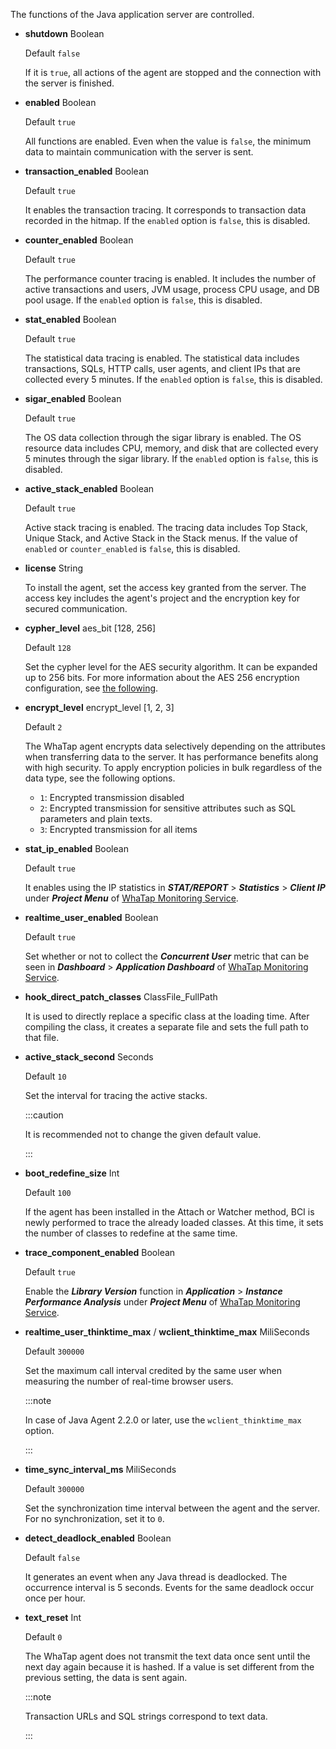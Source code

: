The functions of the Java application server are controlled.

-   **shutdown** <span class='type'>Boolean</span>

    Default `false`

    If it is `true`, all actions of the agent are stopped and the connection with the server is finished.

-   **enabled** <span class='type'>Boolean</span>

    Default `true`

    All functions are enabled. Even when the value is `false`, the minimum data to maintain communication with the server is sent.

-   **transaction_enabled** <span class='type'>Boolean</span>

    Default `true`

    It enables the transaction tracing. It corresponds to transaction data recorded in the hitmap. If the `enabled` option is `false`, this is disabled.

-   **counter_enabled** <span class='type'>Boolean</span>

    Default `true`

    The performance counter tracing is enabled. It includes the number of active transactions and users, JVM usage, process CPU usage, and DB pool usage. If the `enabled` option is `false`, this is disabled.

-   **stat_enabled** <span class='type'>Boolean</span>

    Default `true`

    The statistical data tracing is enabled. The statistical data includes transactions, SQLs, HTTP calls, user agents, and client IPs that are collected every 5 minutes. If the `enabled` option is `false`, this is disabled.

-   **sigar_enabled** <span class='type'>Boolean</span>

    Default `true`

    The OS data collection through the sigar library is enabled. The OS resource data includes CPU, memory, and disk that are collected every 5 minutes through the sigar library. If the `enabled` option is `false`, this is disabled.

-   **active_stack_enabled** <span class='type'>Boolean</span>

    Default `true`

    Active stack tracing is enabled. The tracing data includes Top Stack, Unique Stack, and Active Stack in the Stack menus. If the value of `enabled` or `counter_enabled` is `false`, this is disabled.

-   **license** <span class='type'>String</span>

    To install the agent, set the access key granted from the server. The access key includes the agent's project and the encryption key for secured communication.

-   **cypher_level** <span class='type'>aes_bit [128, 256]</span>

    Default `128`

    Set the cypher level for the AES security algorithm. It can be expanded up to 256 bits. For more information about the AES 256 encryption configuration, see [the following](aes-256-encryption).

-   **encrypt_level** <span class='type'>encrypt_level [1, 2, 3]</span>

    Default `2`

    The WhaTap agent encrypts data selectively depending on the attributes when transferring data to the server. It has performance benefits along with high security. To apply encryption policies in bulk regardless of the data type, see the following options.

    -   `1`: Encrypted transmission disabled
    -   `2`: Encrypted transmission for sensitive attributes such as SQL parameters and plain texts.
    -   `3`: Encrypted transmission for all items

-   **stat_ip_enabled** <span class='type'>Boolean</span>

    Default `true`

    It enables using the IP statistics in **_STAT/REPORT_** > **_Statistics_** > **_Client IP_** under **_Project Menu_** of [WhaTap Monitoring Service](https://service.whatap.io).

-   **realtime_user_enabled** <span class='type'>Boolean</span>

    Default `true`

    Set whether or not to collect the **_Concurrent User_** metric that can be seen in **_Dashboard_** > **_Application Dashboard_** of [WhaTap Monitoring Service](https://service.whatap.io).

-   **hook_direct_patch_classes** <span class='type'>ClassFile_FullPath</span>

      It is used to directly replace a specific class at the loading time. After compiling the class, it creates a separate file and sets the full path to that file.

-   **active_stack_second** <span class='type'>Seconds</span>

    Default `10`

    Set the interval for tracing the active stacks.

    :::caution

    It is recommended not to change the given default value.

    :::

-   **boot_redefine_size** <span class='type'>Int</span>

    Default `100`

    If the agent has been installed in the Attach or Watcher method, BCI is newly performed to trace the already loaded classes. At this time, it sets the number of classes to redefine at the same time.

-   **trace_component_enabled** <span class='type'>Boolean</span>

    Default `true`

    Enable the **_Library Version_** function in **_Application_** > **_Instance Performance Analysis_** under **_Project Menu_** of [WhaTap Monitoring Service](https://service.whatap.io).

-   **realtime_user_thinktime_max** / **wclient_thinktime_max** <span class='type'>MiliSeconds</span>

    Default `300000`

    Set the maximum call interval credited by the same user when measuring the number of real-time browser users.

    :::note

    In case of Java Agent 2.2.0 or later, use the `wclient_thinktime_max` option.

    :::

-   **time_sync_interval_ms** <span class='type'>MiliSeconds</span>

    Default `300000`

    Set the synchronization time interval between the agent and the server. For no synchronization, set it to `0`.

-   **detect_deadlock_enabled** <span class='type'>Boolean</span>

    Default `false`

    It generates an event when any Java thread is deadlocked. The occurrence interval is 5 seconds. Events for the same deadlock occur once per hour.

-   **text_reset** <span class='type'>Int</span>

    Default `0`

    The WhaTap agent does not transmit the text data once sent until the next day again because it is hashed. If a value is set different from the previous setting, the data is sent again.

    :::note

    Transaction URLs and SQL strings correspond to text data.

    :::
